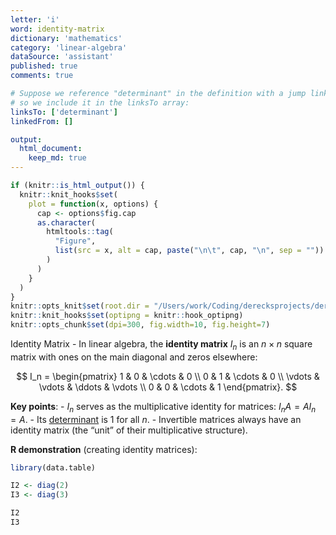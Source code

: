 ```yaml
---
letter: 'i'
word: identity-matrix
dictionary: 'mathematics'
category: 'linear-algebra'
dataSource: 'assistant'
published: true
comments: true

# Suppose we reference "determinant" in the definition with a jump link,
# so we include it in the linksTo array:
linksTo: ['determinant']
linkedFrom: []

output:
  html_document:
    keep_md: true
---
```


```r
if (knitr::is_html_output()) {
  knitr::knit_hooks$set(
    plot = function(x, options) {
      cap <- options$fig.cap
      as.character(
        htmltools::tag(
          "Figure",
          list(src = x, alt = cap, paste("\n\t", cap, "\n", sep = ""))
        )
      )
    }
  )
}
knitr::opts_knit$set(root.dir = "/Users/work/Coding/derecksprojects/derecksnotes.com-playground/derecksnotes.com/client/src/app/dictionaries/mathematics/definitions")
knitr::knit_hooks$set(optipng = knitr::hook_optipng)
knitr::opts_chunk$set(dpi=300, fig.width=10, fig.height=7)
```

<a id="identity-matrix">Identity Matrix</a> - In linear algebra, the **identity matrix** $I_n$ is an $n \times n$ square matrix with ones on the main diagonal and zeros elsewhere:

$$
I_n = 
\begin{pmatrix}
1 & 0 & \cdots & 0 \\
0 & 1 & \cdots & 0 \\
\vdots & \vdots & \ddots & \vdots \\
0 & 0 & \cdots & 1
\end{pmatrix}.
$$

**Key points**:
- $I_n$ serves as the multiplicative identity for matrices: $I_n A = A I_n = A$.
- Its [determinant](#determinant) is 1 for all $n$.
- Invertible matrices always have an identity matrix (the “unit” of their multiplicative structure).

**R demonstration** (creating identity matrices):

```r
library(data.table)

I2 <- diag(2)
I3 <- diag(3)

I2
I3
```
